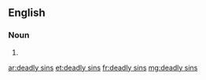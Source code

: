 ==English==

===Noun===
{{head|en|noun plural form}}

# {{plural of|deadly sin|lang=en}}

[[ar:deadly sins]]
[[et:deadly sins]]
[[fr:deadly sins]]
[[mg:deadly sins]]